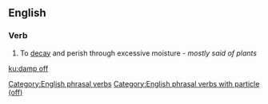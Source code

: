 ==English==

===Verb===
{{en-verb|damps off|damping off|damped off}}

# {{label|en|intransitive}} To [[decay]] and perish through excessive moisture - ''mostly said of plants''
[[Category:English phrasal verbs]]
[[Category:English phrasal verbs with particle (off)]]

[[ku:damp off]]